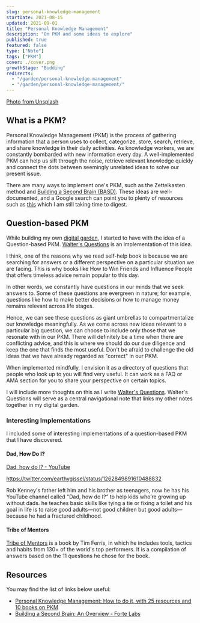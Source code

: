 ```yaml
---
slug: personal-knowledge-management
startDate: 2021-08-15
updated: 2021-09-01
title: "Personal Knowledge Management"
description: "On PKM and some ideas to explore"
published: true
featured: false
type: ["Note"]
tags: ["PKM"]
cover: ./cover.png
growthStage: "Budding"
redirects:
  - "/garden/personal-knowledge-management"
  - "/garden/personal-knowledge-management/"
---
```


<BasicImage
  src="https://res.cloudinary.com/wtkw/image/upload/v1629816581/waltertengcom/garden/personal-knowledge-management/cover_jfmp0s.png"
  alt="cover"
/>

[Photo from Unsplash](https://unsplash.com/photos/3E_8XgqRSps)

## What is a PKM?

Personal Knowledge Management (PKM) is the process of gathering information that a person uses to collect, categorize, store, search, retrieve, and share knowledge in their daily activities. As knowledge workers, we are constantly bombarded with new information every day. A well-implemented PKM can help us sift through the noise, retrieve relevant knowledge quickly and connect the dots between seemingly unrelated ideas to solve our present issue.

There are many ways to implement one's PKM, such as the Zettelkasten method and [Building a Second Brain (BASD)](https://fortelabs.co/blog/basboverview/). These ideas are well-documented, and a Google search can point you to plenty of resources such as [this](https://stangarfield.medium.com/personal-knowledge-management-how-to-do-it-with-25-resources-and-10-books-on-pkm-2adce0e1d05c) which I am still taking time to digest.

## Question-based PKM

While building my own [digital garden](/garden), I started to have with the idea of a Question-based PKM. [Walter's Questions](/walters-questions) is an implementation of this idea.

I think, one of the reasons why we read self-help book is because we are searching for answers or a different perspective on a particular situation we are facing. This is why books like How to Win Friends and Influence People that offers timeless advice remain popular to this day.

In other words, we constantly have questions in our minds that we seek answers to. Some of these questions are evergreen in nature; for example, questions like how to make better decisions or how to manage money remains relevant across life stages.

Hence, we can see these questions as giant umbrellas to compartmentalize our knowledge meaningfully. As we come across new ideas relevant to a particular big question, we can choose to include only those that we resonate with in our PKM. There will definitely be a time when there are conflicting advice, and this is where we should do our due diligence and keep the one that finds the most useful. Don't be afraid to challenge the old ideas that we have already regarded as "correct" in our PKM.

When implemented mindfully, I envision it as a directory of questions that people who look up to you will find very useful. It can work as a FAQ or AMA section for you to share your perspective on certain topics.

I will include more thoughts on this as I write [Walter's Questions](/walters-questions). Walter's Questions will serve as a central navigational note that links my other notes together in my digital garden.

### Interesting Implementations

I included some of interesting implementations of a question-based PKM that I have discovered.

#### Dad, How Do I?

[Dad, how do I? - YouTube](https://www.youtube.com/channel/UCNepEAWZH0TBu7dkxIbluDw)

https://twitter.com/earthygissel/status/1262849891610488832

Rob Kenney's father left him and his brother as teenagers, now he has his YouTube channel called "Dad, how do I?” to help kids who’re growing up without dads. he teaches basic skills like tying a tie⁠ or fixing a toilet and his goal in life is to raise good adults—not good children but good adults—because he had a fractured childhood.

#### Tribe of Mentors

[Tribe of Mentors](https://www.goodreads.com/book/show/36200111-tribe-of-mentors?from_search=true&from_srp=true&qid=z8IV6cPlVW&rank=1) is a book by Tim Ferris, in which he includes tools, tactics and habits from 130+ of the world's top performers. It is a compilation of answers based on the 11 questions he chose for the book.

## Resources

You may find the list of links below useful:

- [Personal Knowledge Management: How to do it, with 25 resources and 10 books on PKM](https://stangarfield.medium.com/personal-knowledge-management-how-to-do-it-with-25-resources-and-10-books-on-pkm-2adce0e1d05c)
- [Building a Second Brain: An Overview - Forte Labs](https://fortelabs.co/blog/basboverview/)
